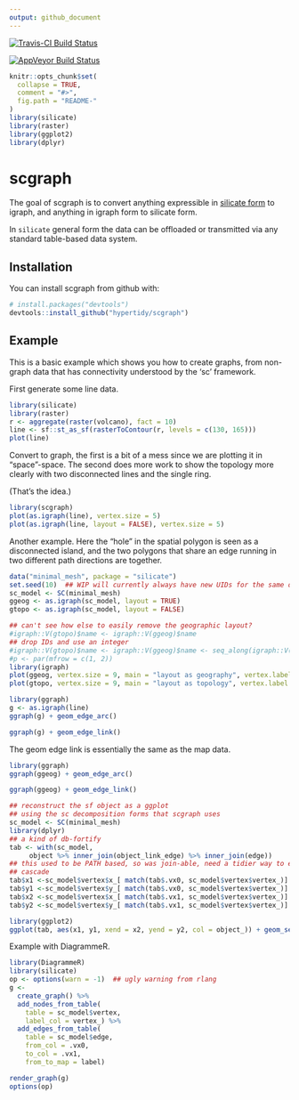 ```yaml
---
output: github_document
---
```


<!-- README.md is generated from README.Rmd. Please edit that file -->

[![Travis-CI Build Status](https://travis-ci.org/hypertidy/scgraph.svg?branch=master)](https://travis-ci.org/hypertidy/scgraph)
 
[![AppVeyor Build Status](https://ci.appveyor.com/api/projects/status/github/hypertidy/scgraph?branch=master&svg=true)](https://ci.appveyor.com/project/hypertidy/scgraph)


```r
knitr::opts_chunk$set(
  collapse = TRUE,
  comment = "#>",
  fig.path = "README-"
)
library(silicate)
library(raster)
library(ggplot2)
library(dplyr)
```

# scgraph

The goal of scgraph is to convert anything expressible in [silicate form](https://github.com/hypertidy/silicate) to igraph, and anything in igraph form to silicate form.

In `silicate` general form the data can be offloaded or transmitted via any standard table-based
data system. 



## Installation

You can install scgraph from github with:

```r
# install.packages("devtools")
devtools::install_github("hypertidy/scgraph")
```

## Example

This is a basic example which shows you how to create graphs, from non-graph data that has connectivity understood by the 'sc' framework. 

First generate some line data. 


```r
library(silicate)
library(raster)
r <- aggregate(raster(volcano), fact = 10)
line <- sf::st_as_sf(rasterToContour(r, levels = c(130, 165)))
plot(line)
```

Convert to graph, the first is a bit of a mess since we are plotting it in "space"-space. The second does more work to show the topology more clearly with two disconnected lines and the single ring. 

(That's the idea.)

```r
library(scgraph)
plot(as.igraph(line), vertex.size = 5)
plot(as.igraph(line, layout = FALSE), vertex.size = 5)

```



Another example. Here the "hole" in the spatial polygon is seen as a disconnected
island, and the two polygons that share an edge running in two different path directions are together. 


```r
data("minimal_mesh", package = "silicate")
set.seed(10)  ## WIP will currently always have new UIDs for the same data
sc_model <- SC(minimal_mesh)
ggeog <- as.igraph(sc_model, layout = TRUE)
gtopo <- as.igraph(sc_model, layout = FALSE)

## can't see how else to easily remove the geographic layout?
#igraph::V(gtopo)$name <- igraph::V(ggeog)$name
## drop IDs and use an integer
#igraph::V(gtopo)$name <- igraph::V(ggeog)$name <- seq_along(igraph::V(ggeog)$name)
#p <- par(mfrow = c(1, 2))
library(igraph)
plot(ggeog, vertex.size = 9, main = "layout as geography", vertex.label.dist= .7, vertex.label.cex = 1)
plot(gtopo, vertex.size = 9, main = "layout as topology", vertex.label.dist= .7, vertex.label.cex = 1)

```
```r
library(ggraph)
g <- as.igraph(line)
ggraph(g) + geom_edge_arc()

ggraph(g) + geom_edge_link() 


```


The geom edge link is essentially the same as the map data. 

```r
library(ggraph)
ggraph(ggeog) + geom_edge_arc()

ggraph(ggeog) + geom_edge_link() 

## reconstruct the sf object as a ggplot
## using the sc decomposition forms that scgraph uses
sc_model <- SC(minimal_mesh)
library(dplyr)
## a kind of db-fortify
tab <- with(sc_model, 
     object %>% inner_join(object_link_edge) %>% inner_join(edge))
## this used to be PATH based, so was join-able, need a tidier way to express this
## cascade
tab$x1 <-sc_model$vertex$x_[ match(tab$.vx0, sc_model$vertex$vertex_)]
tab$y1 <-sc_model$vertex$y_[ match(tab$.vx0, sc_model$vertex$vertex_)]
tab$x2 <-sc_model$vertex$x_[ match(tab$.vx1, sc_model$vertex$vertex_)]
tab$y2 <-sc_model$vertex$y_[ match(tab$.vx1, sc_model$vertex$vertex_)]

library(ggplot2)
ggplot(tab, aes(x1, y1, xend = x2, yend = y2, col = object_)) + geom_segment()
```


Example with DiagrammeR. 

```r
library(DiagrammeR)
library(silicate)
op <- options(warn = -1)  ## ugly warning from rlang
g <-
  create_graph() %>%
  add_nodes_from_table(
    table = sc_model$vertex,
    label_col = vertex_) %>% 
  add_edges_from_table(
    table = sc_model$edge,
    from_col = .vx0,
    to_col = .vx1, 
    from_to_map = label)

render_graph(g)
options(op)

```
